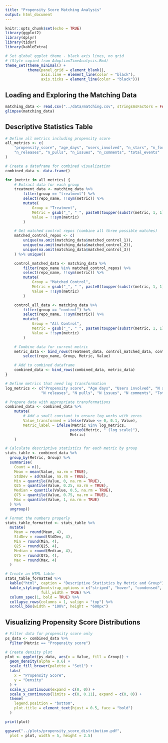 ```yaml
---
title: "Propensity Score Matching Analysis"
output: html_document
---
```


```r
knitr::opts_chunk$set(echo = TRUE)
library(ggplot2)
library(dplyr)
library(tidyr)
library(kableExtra)

# Set global ggplot theme - black axis lines, no grid
# (Style copied from AdoptionTimeAnalysis.Rmd)
theme_set(theme_minimal() +
          theme(panel.grid = element_blank(),
                axis.line = element_line(color = "black"),
                axis.ticks = element_line(color = "black")))
```

## Loading and Exploring the Matching Data

```r
matching_data <- read.csv("../data/matching.csv", stringsAsFactors = FALSE)
glimpse(matching_data)
```

## Descriptive Statistics Table

```r
# Define all metrics including propensity score
all_metrics <- c(
    "propensity_score", "age_days", "users_involved", "n_stars", "n_forks",
    "n_releases", "n_pulls", "n_issues", "n_comments", "total_events"
)

# Create a dataframe for combined visualization
combined_data <- data.frame()

for (metric in all_metrics) {
    # Extract data for each group
    treatment_data <- matching_data %>%
        filter(group == "treatment") %>%
        select(repo_name, !!sym(metric)) %>%
        mutate(
            Group = "Treatment",
            Metric = gsub("_", " ", paste0(toupper(substr(metric, 1, 1)), substr(metric, 2, nchar(metric)))),
            Value = !!sym(metric)
        )

    # Get matched control repos (combine all three possible matches)
    matched_control_repos <- c(
        unique(na.omit(matching_data$matched_control_1)),
        unique(na.omit(matching_data$matched_control_2)),
        unique(na.omit(matching_data$matched_control_3))
    ) %>% unique()

    control_matched_data <- matching_data %>%
        filter(repo_name %in% matched_control_repos) %>%
        select(repo_name, !!sym(metric)) %>%
        mutate(
            Group = "Matched Control",
            Metric = gsub("_", " ", paste0(toupper(substr(metric, 1, 1)), substr(metric, 2, nchar(metric)))),
            Value = !!sym(metric)
        )

    control_all_data <- matching_data %>%
        filter(group == "control") %>%
        select(repo_name, !!sym(metric)) %>%
        mutate(
            Group = "All Control",
            Metric = gsub("_", " ", paste0(toupper(substr(metric, 1, 1)), substr(metric, 2, nchar(metric)))),
            Value = !!sym(metric)
        )

    # Combine data for current metric
    metric_data <- bind_rows(treatment_data, control_matched_data, control_all_data) %>%
        select(repo_name, Group, Metric, Value)

    # Add to combined dataframe
    combined_data <- bind_rows(combined_data, metric_data)
}

# Define metrics that need log transformation
log_metrics <- c("Propensity score", "Age days", "Users involved", "N stars", "N forks",
                "N releases", "N pulls", "N issues", "N comments", "Total events")

# Prepare data with appropriate transformations
combined_data <- combined_data %>%
    mutate(
        # Add a small constant to ensure log works with zeros
        Value_transformed = ifelse(Value <= 0, 0.1, Value),
        Metric_label = ifelse(Metric %in% log_metrics,
                             paste0(Metric, " (log scale)"),
                             Metric)
    )

# Calculate descriptive statistics for each metric by group
stats_table <- combined_data %>%
  group_by(Metric, Group) %>%
  summarise(
    Count = n(),
    Mean = mean(Value, na.rm = TRUE),
    StdDev = sd(Value, na.rm = TRUE),
    Min = quantile(Value, 0, na.rm = TRUE),
    Q25 = quantile(Value, 0.25, na.rm = TRUE),
    Median = quantile(Value, 0.5, na.rm = TRUE),
    Q75 = quantile(Value, 0.75, na.rm = TRUE),
    Max = quantile(Value, 1, na.rm = TRUE)
  ) %>%
  ungroup()

# Format the numbers properly
stats_table_formatted <- stats_table %>%
  mutate(
    Mean = round(Mean, 4),
    StdDev = round(StdDev, 4),
    Min = round(Min, 4),
    Q25 = round(Q25, 4),
    Median = round(Median, 4),
    Q75 = round(Q75, 4),
    Max = round(Max, 4)
  )

# Create an HTML table
stats_table_formatted %>%
  kable("html", caption = "Descriptive Statistics by Metric and Group") %>%
  kable_styling(bootstrap_options = c("striped", "hover", "condensed", "responsive"),
                full_width = TRUE) %>%
  column_spec(1, bold = TRUE) %>%
  collapse_rows(columns = 1, valign = "top") %>%
  scroll_box(width = "100%", height = "600px")
```

## Visualizing Propensity Score Distributions

```r
# Filter data for propensity score only
ps_data <- combined_data %>%
  filter(Metric == "Propensity score")

# Create density plot
plot <- ggplot(ps_data, aes(x = Value, fill = Group)) +
  geom_density(alpha = 0.6) +
  scale_fill_brewer(palette = "Set1") +
  labs(
    x = "Propensity Score",
    y = "Density"
  ) +
  scale_y_continuous(expand = c(0, 0)) +
  scale_x_continuous(limits = c(0, 0.11), expand = c(0, 0)) +
  theme(
    legend.position = "bottom",
    plot.title = element_text(hjust = 0.5, face = "bold")
  )

print(plot)

ggsave("../plots/propensity_score_distribution.pdf",
  plot = plot, width = 5, height = 2.5)
```
